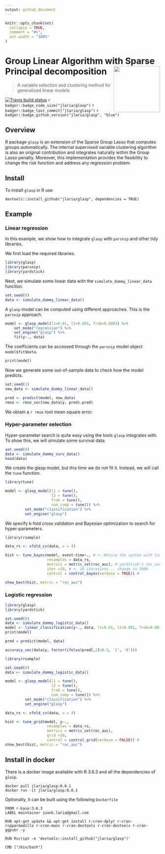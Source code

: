 ```yaml
--- 
output: github_document
---
```


<!-- README.md is generated from README.Rmd. Please edit that file -->

```r
knitr::opts_chunk$set(
  collapse = TRUE,
  comment = "#>",
  out.width = "100%"
)
```


# Group Linear Algorithm with Sparse Principal decomposition <img src="man/figures/glasp.png" align="right" width="150" />
> A variable selection and clustering method for generalized linear models

[![Travis build status](https://travis-ci.org/jlaria/glasp.svg?branch=master)](https://travis-ci.org/jlaria/glasp)
`r badger::badge_code_size("jlaria/glasp")`
`r badger::badge_last_commit("jlaria/glasp")`
`r badger::badge_github_version("jlaria/glasp", "blue")`

## Overview

R package `glasp` is an extension of the Sparse Group Lasso that computes groups automatically. The internal supervised variable clustering algorithm is also an original contribution and integrates naturally within the Group Lasso penalty. 
Moreover, this implementation provides the flexibility to change the risk function and address any regression problem.

## Install

To install `glasp` in R use

```
devtools::install_github("jlaria/glasp", dependencies = TRUE)
```

## Example

### Linear regression

In this example, we show how to integrate `glasp` with `parsnip` and other tidy libraries.

We first load the required libraries.

```r
library(glasp)
library(parsnip)
library(yardstick)
```

Next, we simulate some linear data with the `simulate_dummy_linear_data` function.

```r
set.seed(0)
data <- simulate_dummy_linear_data()
```

A `glasp` model can be computed using different approaches. This is the `parsnip` approach.

```r
model <- glasp_model(l1=0.01, l2=0.001, frob=0.0003) %>%
    set_mode("regression") %>%
    set_engine("glasp") %>%
    fit(y~., data)
```

The coefficients can be accessed through the `parsnip` model object `model$fit$beta`.

```r
print(model)
```

Now we generate some out-of-sample data to check how the model predicts.

```r
set.seed(1)
new_data <- simulate_dummy_linear_data()

pred <- predict(model, new_data)
rmse <- rmse_vec(new_data$y, pred$.pred)
```

We obtain a `r rmse` root mean square error.

### Hyper-parameter selection

Hyper-parameter search is quite easy using the tools `glasp` integrates with. To show this, we will simulate some survival data.

```r
set.seed(0)
data <- simulate_dummy_surv_data()
head(data)
```

We create the glasp model, but this time we do not fit it. Instead, we will call the `tune` function.

```r
library(tune)

model <- glasp_model(l1 = tune(), 
                     l2 = tune(),
                     frob = tune(), 
                     num_comp = tune()) %>%
         set_mode("classification") %>% 
         set_engine("glasp")
```

We specify k-fold cross validation and Bayesian optimization to search for hyper-parameters.

```r
library(rsample)

data_rs <- vfold_cv(data, v = 4)

hist <- tune_bayes(model, event~time+., # <- Notice the syntax with time in the right hand side 
                   resamples = data_rs,
                   metrics = metric_set(roc_auc), # yardstick's roc_auc
                   iter =10, # <- 10 iterations... change to 1000
                   control = control_bayes(verbose = TRUE)) # 

show_best(hist, metric = "roc_auc")
```

### Logistic regression

```r
library(glasp)
library(yardstick)

set.seed(0)
data <- simulate_dummy_logistic_data()
model <- linear_classification(y~., data, l1=0.01, l2=0.001, frob=0.001, ncomp=2)
print(model)

pred = predict(model, data)

accuracy_vec(data$y, factor(ifelse(pred[,2]>0.5, '1', '0')))
```

```r
library(rsample)

set.seed(0)
data <- simulate_dummy_logistic_data()

model <- glasp_model(l1 = tune(), 
                     l2 = tune(),
                     frob = tune(), 
                     num_comp = tune()) %>%
         set_mode("classification") %>% 
         set_engine("glasp")

data_rs <- vfold_cv(data, v = 4)

hist <- tune_grid(model, y~., 
                   resamples = data_rs,
                   metrics = metric_set(roc_auc), 
                   grid =10, 
                   control = control_grid(verbose = FALSE)) # 
show_best(hist, metric = "roc_auc")
```

## Install in docker

There is a docker image available with R 3.6.3 and all the dependencies of `glasp`.

``` 
docker pull jlaria/glasp:0.0.1
docker run -it jlaria/glasp:0.0.1
```

Optionally, it can be built using the following `Dockerfile`

```
FROM r-base:3.6.3
LABEL maintainer juank.laria@gmail.com

RUN apt-get update && apt-get install r-cran-dplyr r-cran-rcpparmadillo r-cran-mass r-cran-devtools r-cran-devtools r-cran-ggpubr -y

RUN Rscript -e 'devtools::install_github("jlaria/glasp")'

CMD ["/bin/bash"]
```
